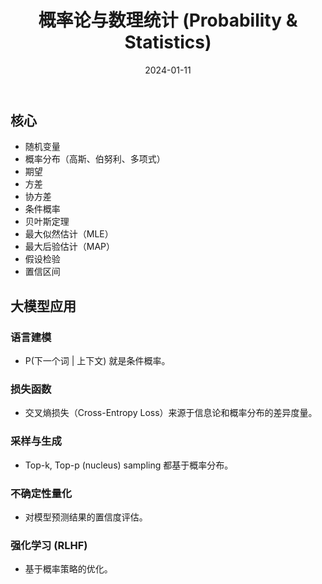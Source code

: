 ﻿---
title: "概率论与数理统计 (Probability & Statistics)"
description: "概率论与数理统计核心概念及其在大模型中的应用"
date: "2024-01-11"
tags:
  - probability
  - statistics
  - random-variable
  - distribution
  - bayes
  - mle
  - map
  - hypothesis-testing
  - confidence-interval
  - cross-entropy
  - rlhf
---

## 核心

- 随机变量
- 概率分布（高斯、伯努利、多项式）
- 期望
- 方差
- 协方差
- 条件概率
- 贝叶斯定理
- 最大似然估计（MLE）
- 最大后验估计（MAP）
- 假设检验
- 置信区间

## 大模型应用

### 语言建模

- P(下一个词 | 上下文) 就是条件概率。

### 损失函数

- 交叉熵损失（Cross-Entropy Loss）来源于信息论和概率分布的差异度量。

### 采样与生成

- Top-k, Top-p (nucleus) sampling 都基于概率分布。

### 不确定性量化

- 对模型预测结果的置信度评估。

### 强化学习 (RLHF)

- 基于概率策略的优化。
